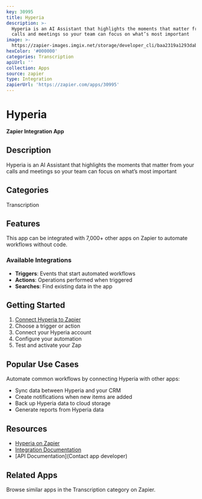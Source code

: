 ```yaml
---
key: 30995
title: Hyperia
description: >-
  Hyperia is an AI Assistant that highlights the moments that matter from your
  calls and meetings so your team can focus on what’s most important
image: >-
  https://zapier-images.imgix.net/storage/developer_cli/baa2319a1293dabcf5064846b42269f4.png?auto=format%2Ccompress&ixlib=python-3.0.0&q=50
hexColor: '#000000'
categories: Transcription
apiUrl: ''
collection: Apps
source: zapier
type: Integration
zapierUrl: 'https://zapier.com/apps/30995'
---
```

# Hyperia

**Zapier Integration App**

## Description

Hyperia is an AI Assistant that highlights the moments that matter from your calls and meetings so your team can focus on what’s most important

## Categories

Transcription

## Features

This app can be integrated with 7,000+ other apps on Zapier to automate workflows without code.

### Available Integrations

- **Triggers**: Events that start automated workflows
- **Actions**: Operations performed when triggered
- **Searches**: Find existing data in the app

## Getting Started

1. [Connect Hyperia to Zapier](https://zapier.com/apps/30995)
2. Choose a trigger or action
3. Connect your Hyperia account
4. Configure your automation
5. Test and activate your Zap

## Popular Use Cases

Automate common workflows by connecting Hyperia with other apps:

- Sync data between Hyperia and your CRM
- Create notifications when new items are added
- Back up Hyperia data to cloud storage
- Generate reports from Hyperia data

## Resources

- [Hyperia on Zapier](https://zapier.com/apps/30995)
- [Integration Documentation](https://zapier.com/apps/30995/integrations)
- [API Documentation](Contact app developer)

## Related Apps

Browse similar apps in the Transcription category on Zapier.
